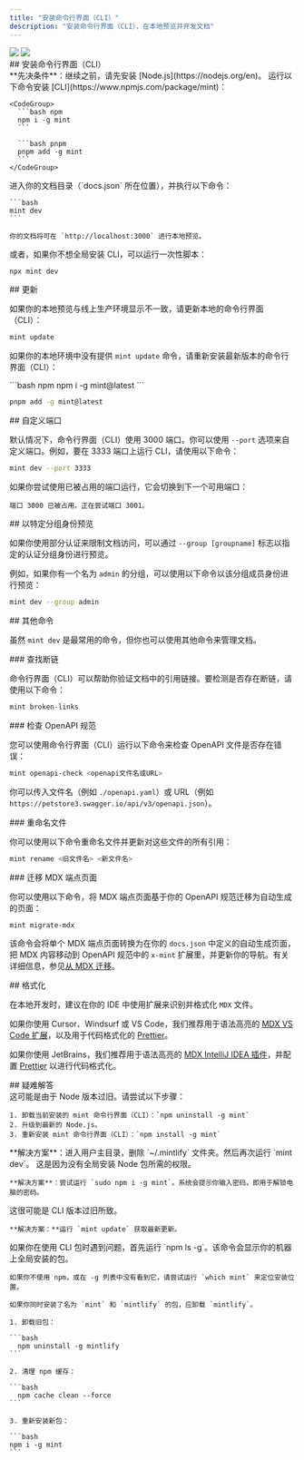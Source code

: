 ```yaml
---
title: "安装命令行界面（CLI）"
description: "安装命令行界面（CLI），在本地预览并开发文档"
---
```


<img className="block dark:hidden my-0 pointer-events-none" src="/images/installation/local-development-light.png" />

<img className="hidden dark:block my-0 pointer-events-none" src="/images/installation/local-development-dark.png" />

<div id="installing-the-cli">
  ## 安装命令行界面（CLI）
</div>

<Info>
  **先决条件**：继续之前，请先安装 [Node.js](https://nodejs.org/en)。
</Info>

<Steps>
  <Step title="安装 CLI。">
    运行以下命令安装 [CLI](https://www.npmjs.com/package/mint)：

    <CodeGroup>
      ```bash npm
      npm i -g mint
      ```

      ```bash pnpm
      pnpm add -g mint
      ```
    </CodeGroup>
  </Step>

  <Step title="本地预览。">
    进入你的文档目录（`docs.json` 所在位置），并执行以下命令：

    ```bash
    mint dev
    ```

    你的文档将可在 `http://localhost:3000` 进行本地预览。
  </Step>
</Steps>

或者，如果你不想全局安装 CLI，可以运行一次性脚本：

```bash
npx mint dev
```

<div id="updates">
  ## 更新
</div>

如果你的本地预览与线上生产环境显示不一致，请更新本地的命令行界面（CLI）：

```bash
mint update
```

如果你的本地环境中没有提供 `mint update` 命令，请重新安装最新版本的命令行界面（CLI）：

<CodeGroup>
  ```bash npm
  npm i -g mint@latest
  ```

  ```bash pnpm
  pnpm add -g mint@latest
  ```
</CodeGroup>

<div id="custom-ports">
  ## 自定义端口
</div>

默认情况下，命令行界面（CLI）使用 3000 端口。你可以使用 `--port` 选项来自定义端口。例如，要在 3333 端口上运行 CLI，请使用以下命令：

```bash
mint dev --port 3333
```

如果你尝试使用已被占用的端口运行，它会切换到下一个可用端口：

```mdx
端口 3000 已被占用。正在尝试端口 3001。
```

<div id="previewing-as-a-specific-group">
  ## 以特定分组身份预览
</div>

如果你使用部分认证来限制文档访问，可以通过 `--group [groupname]` 标志以指定的认证分组身份进行预览。

例如，如果你有一个名为 `admin` 的分组，可以使用以下命令以该分组成员身份进行预览：

```bash
mint dev --group admin
```

<div id="additional-commands">
  ## 其他命令
</div>

虽然 `mint dev` 是最常用的命令，但你也可以使用其他命令来管理文档。

<div id="finding-broken-links">
  ### 查找断链
</div>

命令行界面（CLI）可以帮助你验证文档中的引用链接。要检测是否存在断链，请使用以下命令：

```bash
mint broken-links
```

<div id="checking-openapi-spec">
  ### 检查 OpenAPI 规范
</div>

您可以使用命令行界面（CLI）运行以下命令来检查 OpenAPI 文件是否存在错误：

```bash
mint openapi-check <openapi文件名或URL>
```

你可以传入文件名（例如 `./openapi.yaml`）或 URL（例如 `https://petstore3.swagger.io/api/v3/openapi.json`）。

<div id="renaming-files">
  ### 重命名文件
</div>

你可以使用以下命令重命名文件并更新对这些文件的所有引用：

```bash
mint rename <旧文件名> <新文件名>
```

<div id="migrating-mdx-endpoint-pages">
  ### 迁移 MDX 端点页面
</div>

你可以使用以下命令，将 MDX 端点页面基于你的 OpenAPI 规范迁移为自动生成的页面：

```bash
mint migrate-mdx
```

该命令会将单个 MDX 端点页面转换为在你的 `docs.json` 中定义的自动生成页面，把 MDX 内容移动到 OpenAPI 规范中的 `x-mint` 扩展里，并更新你的导航。有关详细信息，参见[从 MDX 迁移](/zh/guides/migrating-from-mdx)。

<div id="formatting">
  ## 格式化
</div>

在本地开发时，建议在你的 IDE 中使用扩展来识别并格式化 `MDX` 文件。

如果你使用 Cursor、Windsurf 或 VS Code，我们推荐用于语法高亮的 [MDX VS Code 扩展](https://marketplace.visualstudio.com/items?itemName=unifiedjs.vscode-mdx)，以及用于代码格式化的 [Prettier](https://marketplace.visualstudio.com/items?itemName=esbenp.prettier-vscode)。

如果你使用 JetBrains，我们推荐用于语法高亮的 [MDX IntelliJ IDEA 插件](https://plugins.jetbrains.com/plugin/14944-mdx)，并配置 [Prettier](https://prettier.io/docs/webstorm) 以进行代码格式化。

<div id="troubleshooting">
  ## 疑难解答
</div>

<AccordionGroup>
  <Accordion title="错误：无法在 darwin-arm64 运行时加载 'sharp' 模块">
    这可能是由于 Node 版本过旧。请尝试以下步骤：

    1. 卸载当前安装的 mint 命令行界面（CLI）：`npm uninstall -g mint`
    2. 升级到最新的 Node.js。
    3. 重新安装 mint 命令行界面（CLI）：`npm install -g mint`
  </Accordion>

  <Accordion title="问题：遇到未知错误">
    **解决方案**：进入用户主目录，删除 `~/.mintlify` 文件夹。然后再次运行 `mint dev`。
  </Accordion>

  <Accordion title="错误：permission denied">
    这是因为没有全局安装 Node 包所需的权限。

    **解决方案**：尝试运行 `sudo npm i -g mint`。系统会提示你输入密码，即用于解锁电脑的密码。
  </Accordion>

  <Accordion title="本地预览与线上文档显示不一致">
    这很可能是 CLI 版本过旧所致。

    **解决方案：**运行 `mint update` 获取最新更新。
  </Accordion>

  <Accordion title="mintlify 与 mint 包">
    如果你在使用 CLI 包时遇到问题，首先运行 `npm ls -g`。该命令会显示你的机器上全局安装的包。

    如果你不使用 npm，或在 -g 列表中没有看到它，请尝试运行 `which mint` 来定位安装位置。

    如果你同时安装了名为 `mint` 和 `mintlify` 的包，应卸载 `mintlify`。

    1. 卸载旧包：

    ```bash
      npm uninstall -g mintlify
    ```

    2. 清理 npm 缓存：

    ```bash
      npm cache clean --force
    ```

    3. 重新安装新包：

    ```bash
    npm i -g mint
    ```
  </Accordion>
</AccordionGroup>